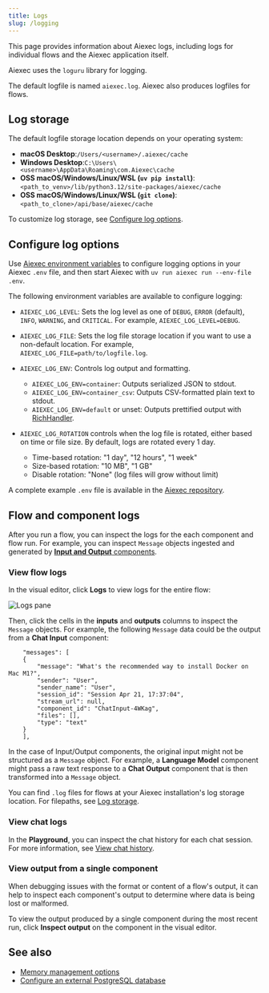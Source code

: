 ```yaml
---
title: Logs
slug: /logging
---
```



This page provides information about Aiexec logs, including logs for individual flows and the Aiexec application itself.

Aiexec uses the `loguru` library for logging.

The default logfile is named `aiexec.log`.
Aiexec also produces logfiles for flows.

## Log storage

The default logfile storage location depends on your operating system:

- **macOS Desktop**:`/Users/<username>/.aiexec/cache`
- **Windows Desktop**:`C:\Users\<username>\AppData\Roaming\com.Aiexec\cache`
- **OSS macOS/Windows/Linux/WSL (`uv pip install`)**: `<path_to_venv>/lib/python3.12/site-packages/aiexec/cache`
- **OSS macOS/Windows/Linux/WSL (`git clone`)**: `<path_to_clone>/api/base/aiexec/cache`

To customize log storage, see [Configure log options](#configure-log-options).

## Configure log options

Use [Aiexec environment variables](/environment-variables) to configure logging options in your Aiexec `.env` file, and then start Aiexec with `uv run aiexec run --env-file .env`.

The following environment variables are available to configure logging:

* `AIEXEC_LOG_LEVEL`: Sets the log level as one of `DEBUG`, `ERROR` (default), `INFO`, `WARNING`, and `CRITICAL`. For example, `AIEXEC_LOG_LEVEL=DEBUG`.

* `AIEXEC_LOG_FILE`: Sets the log file storage location if you want to use a non-default location.
For example, `AIEXEC_LOG_FILE=path/to/logfile.log`.

* `AIEXEC_LOG_ENV`: Controls log output and formatting.

    * `AIEXEC_LOG_ENV=container`: Outputs serialized JSON to stdout.
    * `AIEXEC_LOG_ENV=container_csv`: Outputs CSV-formatted plain text to stdout.
    * `AIEXEC_LOG_ENV=default` or unset: Outputs prettified output with [RichHandler](https://rich.readthedocs.io/en/stable/reference/logging.html).

* `AIEXEC_LOG_ROTATION` controls when the log file is rotated, either based on time or file size. By default, logs are rotated every 1 day.

    * Time-based rotation: "1 day", "12 hours", "1 week"
    * Size-based rotation: "10 MB", "1 GB"
    * Disable rotation: "None" (log files will grow without limit)

A complete example `.env` file is available in the [Aiexec repository](https://github.com/khulnasoft-lab/aiexec/blob/main/.env.example).

## Flow and component logs

After you run a flow, you can inspect the logs for the each component and flow run.
For example, you can inspect `Message` objects ingested and generated by [**Input and Output** components](/components-io).

### View flow logs

In the visual editor, click **Logs** to view logs for the entire flow:

![Logs pane](/img/logs.png)

Then, click the cells in the **inputs** and **outputs** columns to inspect the `Message` objects.
For example, the following `Message` data could be the output from a **Chat Input** component:

```text
    "messages": [
    {
        "message": "What's the recommended way to install Docker on Mac M1?",
        "sender": "User",
        "sender_name": "User",
        "session_id": "Session Apr 21, 17:37:04",
        "stream_url": null,
        "component_id": "ChatInput-4WKag",
        "files": [],
        "type": "text"
    }
    ],
```

In the case of Input/Output components, the original input might not be structured as a `Message` object.
For example, a **Language Model** component might pass a raw text response to a **Chat Output** component that is then transformed into a `Message` object.

You can find `.log` files for flows at your Aiexec installation's log storage location.
For filepaths, see [Log storage](#log-storage).

### View chat logs

In the **Playground**, you can inspect the chat history for each chat session.
For more information, see [View chat history](/concepts-playground#view-chat-history).

### View output from a single component

When debugging issues with the format or content of a flow's output, it can help to inspect each component's output to determine where data is being lost or malformed.

To view the output produced by a single component during the most recent run, click <Icon name="TextSearch" aria-hidden="true"/> **Inspect output** on the component in the visual editor.

## See also

* [Memory management options](/memory)
* [Configure an external PostgreSQL database](/configuration-custom-database)